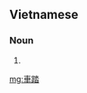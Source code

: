 ==Vietnamese==
{{vi-hantutab}}

===Noun===
{{vi-hantu}}

# {{han tu form of|xe đạp|[[bicycle]]}}

[[mg:車踏]]